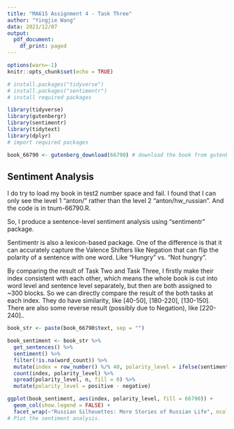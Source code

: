 ```yaml
---
title: "MA615 Assignment 4 - Task Three"
author: "Yingjie Wang"
data: 2021/12/07
output:
  pdf_document:
    df_print: paged
---
```


```r
options(warn=-1)
knitr::opts_chunk$set(echo = TRUE)

# install.packages("tidyverse")
# install.packages("sentimentr")
# install required packages

library(tidyverse)
library(gutenbergr)
library(sentimentr)
library(tidytext)
library(dplyr)
# import required packages

book_66790 <- gutenberg_download(66790) # download the book from gutenberg project
```

## Sentiment Analysis

I do try to load my book in test2 number space and fail. I found that I can only see the level 1 "anton/" rather than the level 2 "anton/hw_russian". And the code is in tnum-66790.R. 

So, I produce a sentence-level sentiment analysis using "sentimentr" package.

Sentimentr is also a lexicon-based package. One of the difference is that it can accurately capture the Valence Shifters like Negation that can flip the polarity of a sentence with one word. Like "Hungry" vs. "Not hungry".

By comparing the result of Task Two and Task Three, I firstly make their index consistent with each other, which means the whole book is cut into word level and sentence level separately, but then are both assigned to ~300 blocks. So we can directly compare the result of the both tasks at each index. They do have similarity, like [40-50], [180-220], [130-150]. There are also some reverse result (possibly due to Negation), like [220-240]..


```r
book_str <- paste(book_66790$text, sep = "")

book_sentiment <- book_str %>%
  get_sentences() %>%
  sentiment() %>%
  filter(!is.na(word_count)) %>%
  mutate(index = row_number() %/% 40, polarity_level = ifelse(sentiment < -0.2, "negative", ifelse(sentiment > 0.2, "positive", "neutral"))) %>%
  count(index, polarity_level) %>%
  spread(polarity_level, n, fill = 0) %>%
  mutate(polarity_level = positive - negative)
```

```r
ggplot(book_sentiment, aes(index, polarity_level, fill = 66790)) +
  geom_col(show.legend = FALSE) +
  facet_wrap(~"Russian Silhouettes: More Stories of Russian Life", ncol = 1, scales = "free_x")
# Plot the sentiment analysis.
```

